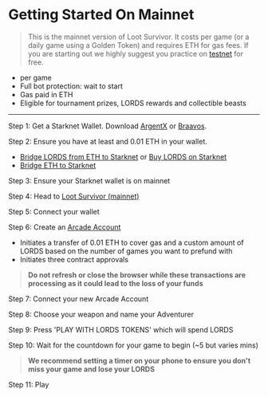 
# Getting Started On Mainnet

> This is the mainnet version of Loot Survivor. It costs <MainnetGamePrice /> per game (or a daily game using a Golden Token) and requires ETH for gas fees. If you are starting out we highly suggest you practice on [testnet](/start/testnet) for free.

- <MainnetGamePrice /> per game
- Full bot protection: wait to start
- Gas paid in ETH
- Eligible for tournament prizes, LORDS rewards and collectible beasts

___

Step 1: Get a Starknet Wallet. Download [ArgentX](https://www.argent.xyz/argent-x/) or [Braavos](https://braavos.app/).

Step 2: Ensure you have at least <MainnetGamePrice /> and 0.01 ETH in your wallet. 
- [Bridge LORDS from ETH to Starknet](https://realms.world/bridge) or [Buy LORDS on Starknet](https://app.avnu.fi/en?tokenFrom=0x49d36570d4e46f48e99674bd3fcc84644ddd6b96f7c741b1562b82f9e004dc7&tokenTo=0x124aeb495b947201f5fac96fd1138e326ad86195b98df6dec9009158a533b49&amount=0.001)
- [Bridge ETH to Starknet](https://starkgate.starknet.io/)

Step 3: Ensure your Starknet wallet is on mainnet

Step 4: Head to [Loot Survivor (mainnet)](https://survivor.realms.world/) 

Step 5: Connect your wallet

Step 6: Create an [Arcade Account](/start/arcadeaccounts)
- Initiates a transfer of 0.01 ETH to cover gas and a custom amount of LORDS based on the number of games you want to prefund with
- Initiates three contract approvals

> **Do not refresh or close the browser while these transactions are processing as it could lead to the loss of your funds**

Step 7: Connect your new Arcade Account

Step 8: Choose your weapon and name your Adventurer

Step 9: Press 'PLAY WITH LORDS TOKENS' which will spend <MainnetGamePrice /> LORDS

Step 10: Wait for the countdown for your game to begin (~5 but varies mins)

> **We recommend setting a timer on your phone to ensure you don't miss your game and lose your LORDS**

Step 11: Play
